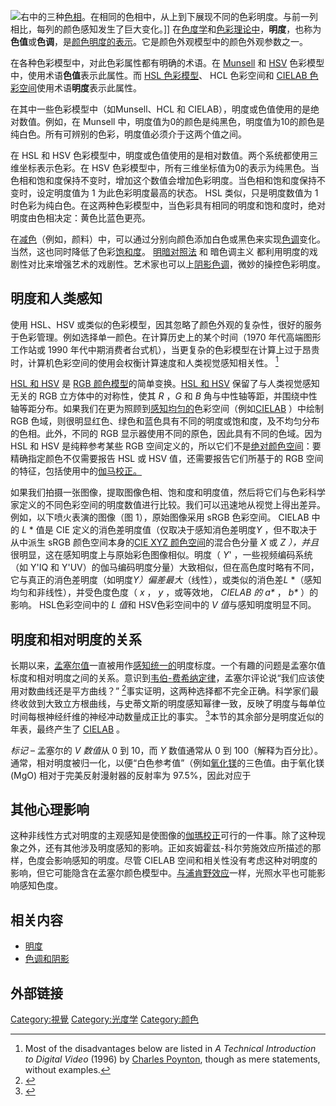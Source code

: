 [[File:ColorValue.svg|右]]中的三种[[色相|色相]]。在相同的色相中，从上到下展现不同的色彩明度。与前一列相比，每列的颜色感知发生了巨大变化。]]
在[[色度学|色度学]]和[[颜色理论|色彩理论中]]，'''明度'''，也称为'''色值'''或'''色调'''，是[[颜色|颜色]][[明度|明度的表示]]。它是颜色外观模型中的颜色外观参数之一。

在各种色彩模型中，对此色彩属性都有明确的术语。在 [[孟塞尔颜色系统|Munsell]] 和 [[HSL和HSV色彩空间|HSV]] 色彩模型中，使用术语'''色值'''表示此属性。而 [[HSL和HSV色彩空间|HSL 色彩模型]]、 HCL 色彩空间和 [[CIELAB色彩空间|CIELAB 色彩空间]]使用术语'''明度'''表示此属性。

在其中一些色彩模型中（如Munsell、HCL 和 CIELAB），明度或色值使用的是绝对数值。例如，在 Munsell 中，明度值为0的颜色是纯黑色，明度值为10的颜色是纯白色。所有可辨别的色彩，明度值必须介于这两个值之间。

在 HSL 和 HSV 色彩模型中，明度或色值使用的是相对数值。两个系统都使用三维坐标表示色彩。在 HSV 色彩模型中，所有三维坐标值为0的表示为纯黑色。当色相和饱和度保持不变时，增加这个数值会增加色彩明度。当色相和饱和度保持不变时，设定明度值为 1 为此色彩明度最高的状态。 HSL 类似，只是明度数值为 1 时色彩为纯白色。在这两种色彩模型中，当色彩具有相同的明度和饱和度时，绝对明度由色相决定：黄色比蓝色更亮。

在[[減色法|减色]]（例如，颜料）中，可以通过分别向颜色添加白色或黑色来实现[[色调|色调]]变化。当然，这也同时降低了色彩[[色度_(色彩学)|饱和度]]。 [[明暗对照法|明暗对照法]] 和 暗色调主义 都利用明度的戏剧性对比来增强艺术的戏剧性。艺术家也可以上[[浓淡处理|阴影色调]]，微妙的操控色彩明度。

== 明度和人类感知 ==
{{multiple image|align=right|image1=srgb-in-cielab.png|width1=197|alt1=|caption1=Fig 2a. The [[sRGB|sRGB]] gamut mapped in CIELAB space. Notice that the lines pointing to the red, green, and blue primaries are not evenly spaced by hue angle, and are of unequal length. The primaries also have different ''L''* values.|image2=adobergb-in-cielab.png|width2=197|alt2=|caption2=Fig 2b. The [[Adobe_RGB_color_space|Adobe RGB]] gamut mapped in CIELAB space. Also notice that these two RGB spaces have different gamuts, and thus will have different HSL and HSV representations.|footer=}}


使用 HSL、HSV 或类似的色彩模型，因其忽略了颜色外观的复杂性，很好的服务于色彩管理。例如选择单一颜色。在计算历史上的某个时间（1970 年代高端图形工作站或 1990 年代中期消费者台式机），当更复杂的色彩模型在计算上过于昂贵时，计算机色彩空间的使用会权衡计算速度和人类视觉感知相关性。 <ref>Most of the disadvantages below are listed in ''A Technical Introduction to Digital Video'' (1996) by [[Charles_Poynton|Charles Poynton]], though as mere statements, without examples.</ref>

[[HSL和HSV色彩空间|HSL 和 HSV]] 是 [[三原色光模式|RGB 颜色模型]]的简单变换。[[HSL和HSV色彩空间|HSL 和 HSV]] 保留了与人类视觉感知无关的 RGB 立方体中的对称性，使其 ''R'' ，''G'' 和 ''B'' 角与中性轴等距，并围绕中性轴等距分布。如果我们在更为照顾到[[颜色差异|感知均匀的]]色彩空间（例如[[CIELAB色彩空间|CIELAB]] ）中绘制 RGB 色域，则很明显红色、绿色和蓝色具有不同的明度或饱和度，及不均匀分布的色相。此外，不同的 RGB 显示器使用不同的原色，因此具有不同的色域。因为 HSL 和 HSV 是纯粹参考某些 RGB 空间定义的，所以它们不是[[色彩空間|绝对颜色空间]]：要精确指定颜色不仅需要报告 HSL 或 HSV 值，还需要报告它们所基于的 RGB 空间的特征，包括使用中的[[伽瑪校正|伽马校正。]]

如果我们拍摄一张图像，提取图像色相、饱和度和明度值，然后将它们与色彩科学家定义的不同色彩空间的明度数值进行比较。我们可以迅速地从视觉上得出差异。例如，以下喷火表演的图像（图 1），原始图像采用 sRGB 色彩空间。 CIELAB 中的 ''L'' * 值是 CIE 定义的消色差明度值（仅取决于感知消色差明度''Y'' ，但不取决于从中派生 sRGB 颜色空间本身的[[CIE_1931色彩空间|CIE XYZ 颜色空间]]的混合色分量 ''X'' 或 ''Z ），并且''很明显，这在感知明度上与原始彩色图像相似。明度（ ''Y''' ，一些视频编码系统（如 Y'IQ 和 Y'UV）的伽马编码明度分量）大致相似，但在高色度时略有不同，它与真正的消色差明度（如明度''Y）偏差最大''（线性），或类似的消色差''L'' *（感知均匀和非线性），并受色度色度（ ''x'' ， ''y'' ，或等效地， ''CIELAB 的 a*'' ， ''b*'' ）的影响。 HSL色彩空间中的 ''L 值''和 HSV色彩空间中的 ''V 值''与感知明度明显不同。
{{multiple image|align=center|image1=Fire breathing 2 Luc Viatour.jpg|width1=220|alt1=A full-color image shows a high-contrast and quite dramatic scene of a fire breather with a large orange-yellow flame extending from his lips. He wears dark but colorful orange-red clothing.|caption1=Fig. 1a. Color photograph (sRGB color space).|image2=Fire-breather CIELAB L*.jpg|width2=220|alt2=A grayscale image showing the CIELAB lightness component of the photograph appears to be a faithful rendering of the scene: it looks roughly like a black-and-white photograph taken on panchromatic film would look, with clear detail in the flame, which is much brighter than the man's outfit or the background.|caption2=Fig. 1b. CIELAB ''L''* (further transformed back to sRGB for consistent display).|image3=Fire-breather 601 Luma Y'.jpg|width3=220|alt3=A grayscale image showing the luma appears roughly similar to the CIELAB lightness image, but is a bit brighter in areas which were originally very colorful.|caption3=Fig. 1c. Rec. 601 luma {{nobr|''Y''′}}.|footer=}}{{multiple image|align=center|image1=Fire-breather mean(R,G,B) I.jpg|width1=220|alt1=A grayscale image showing the component average (HSI intensity) of the photograph is much a less convincing facsimile of the color photograph, with reduced contrast, especially with its flame darker than in the original.|caption1=Fig. 1d. Component average: "intensity" ''I''.|image2=Fire-breather HSV V.jpg|width2=220|alt2=A grayscale image showing the HSV value component of the photograph leaves the flame completely white (in photographer's parlance, "blown out"), and the man's clothing much too bright.|caption2=Fig. 1e. HSV value ''V''.|image3=Fire-breather HSL L.jpg|width3=220|alt3=A grayscale image showing the HSL lightness component of the photograph renders the flame, as approximately middle gray, and ruins the dramatic effect of the original by radically reducing its contrast.|caption3=Fig. 1f. HSL lightness ''L''.|footer=}}

== 明度和相对明度的关系 ==
长期以来，[[孟塞尔颜色系统|孟塞尔值]]一直被用作[[颜色差异|感知统一的]]明度标度。一个有趣的问题是孟塞尔值标度和相对明度之间的关系。意识到[[韋伯-費希納定理|韦伯-费希纳定律]]，孟塞尔评论说“我们应该使用对数曲线还是平方曲线？” <ref>{{Cite journal|title=The early development of the Munsell system|last=Kuehni|first=Rolf G.|date=February 2002|journal=Color Research & Application|issue=1|doi=10.1002/col.10002|volume=27|pages=20–27}}</ref>事实证明，这两种选择都不完全正确。科学家们最终收敛到大致立方根曲线，与史蒂文斯的明度感知幂律一致，反映了明度与每单位时间每根神经纤维的神经冲动数量成正比的事实。 <ref>{{Cite journal|title=Light Energy and Brightness Sensation|url=https://archive.org/details/sim_nature-uk_1957-05-18_179_4568/page/1026|last=Hunt|first=Robert W. G.|date=May 18, 1957|journal=Nature|issue=4568|doi=10.1038/1791026a0|volume=179|page=1026|pmid=13430776|subscription=free}}</ref>本节的其余部分是明度近似的年表，最终产生了 [[CIELAB色彩空间|CIELAB]] 。

''标记'' – 孟塞尔的 ''V 数值''从 0 到 10，而 ''Y'' 数值通常从 0 到 100（解释为百分比）。通常，相对明度被归一化，以便“白色参考值”（例如[[氧化镁|氧化镁]]{{Nowrap|1=''Y'' = 100}}的三色值。由于氧化镁 (MgO) 相对于完美反射漫射器的反射率为 97.5%，因此{{Nowrap|1=''V'' = 10}}对应于{{Nowrap|1=''Y'' = {{sfrac|100|97.5}}% ≈ 102.6}}
{{Show if file exists|comment=檔案不存在 ，可從英文維基百科取得（本模板會在檔案恢復時自動顯示檔案，並由機器人自動清理模板，無需撤銷機器人的編輯）|file=Lightness_approximations.svg|text=[[File:Lightness_approximations.svg|右]]}}

::

::

::

::

::

::

:

:

== 其他心理影响 ==
这种非线性方式对明度的主观感知是使图像的[[伽瑪校正|伽瑪校正]]可行的一件事。除了这种现象之外，还有其他涉及明度感知的影响。正如亥姆霍兹-科尔劳施效应所描述的那样，色度会影响感知的明度。尽管 CIELAB 空间和相关性没有考虑这种对明度的影响，但它可能隐含在孟塞尔颜色模型中。[[薄暮現象|与浦肯野效应]]一样，光照水平也可能影响感知色度。

== 相关内容 ==

* [[明度|明度]]
* [[色调|色调和阴影]]

== 外部链接 ==
{{Commonscat-inline|Lightness}}
{{颜色主题}}
[[Category:視覺|Category:視覺]]
[[Category:光度学|Category:光度学]]
[[Category:颜色|Category:颜色]]